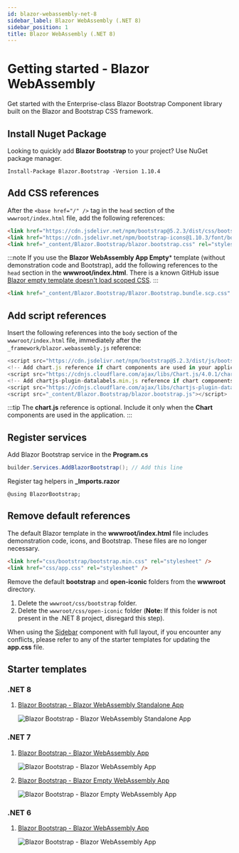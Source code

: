 ```yaml
---
id: blazor-webassembly-net-8
sidebar_label: Blazor WebAssembly (.NET 8)
sidebar_position: 1
title: Blazor WebAssembly (.NET 8)
---
```



# Getting started - Blazor WebAssembly

Get started with the Enterprise-class Blazor Bootstrap Component library built on the Blazor and Bootstrap CSS framework.

<CarbonAd />

## Install Nuget Package

Looking to quickly add **Blazor Bootstrap** to your project? Use NuGet package manager.

```shell
Install-Package Blazor.Bootstrap -Version 1.10.4
```

## Add CSS references

After the `<base href="/" />` tag in the `head` section of the `wwwroot/index.html` file, add the following references:

```html showLineNumbers
<link href="https://cdn.jsdelivr.net/npm/bootstrap@5.2.3/dist/css/bootstrap.min.css" rel="stylesheet" integrity="sha384-rbsA2VBKQhggwzxH7pPCaAqO46MgnOM80zW1RWuH61DGLwZJEdK2Kadq2F9CUG65" crossorigin="anonymous" />
<link href="https://cdn.jsdelivr.net/npm/bootstrap-icons@1.10.3/font/bootstrap-icons.css" rel="stylesheet" />
<link href="_content/Blazor.Bootstrap/blazor.bootstrap.css" rel="stylesheet" />
```

:::note
If you use the **Blazor WebAssembly App Empty*** template (without demonstration code and Bootstrap), add the following references to the `head` section in the **wwwroot/index.html**. 
There is a known GitHub issue [Blazor empty template doesn't load scoped CSS](https://github.com/dotnet/aspnetcore/issues/43975).
:::

```html showLineNumbers
<link href="_content/Blazor.Bootstrap/Blazor.Bootstrap.bundle.scp.css" rel="stylesheet" />
```

## Add script references

Insert the following references into the `body` section of the `wwwroot/index.html` file, immediately after the `_framework/blazor.webassembly.js` reference:

``` js showLineNumbers
<script src="https://cdn.jsdelivr.net/npm/bootstrap@5.2.3/dist/js/bootstrap.bundle.min.js" integrity="sha384-kenU1KFdBIe4zVF0s0G1M5b4hcpxyD9F7jL+jjXkk+Q2h455rYXK/7HAuoJl+0I4" crossorigin="anonymous"></script>
<!-- Add chart.js reference if chart components are used in your application. -->
<script src="https://cdnjs.cloudflare.com/ajax/libs/Chart.js/4.0.1/chart.umd.js" integrity="sha512-gQhCDsnnnUfaRzD8k1L5llCCV6O9HN09zClIzzeJ8OJ9MpGmIlCxm+pdCkqTwqJ4JcjbojFr79rl2F1mzcoLMQ==" crossorigin="anonymous" referrerpolicy="no-referrer"></script>
<!-- Add chartjs-plugin-datalabels.min.js reference if chart components with data label feature is used in your application. -->
<script src="https://cdnjs.cloudflare.com/ajax/libs/chartjs-plugin-datalabels/2.2.0/chartjs-plugin-datalabels.min.js" integrity="sha512-JPcRR8yFa8mmCsfrw4TNte1ZvF1e3+1SdGMslZvmrzDYxS69J7J49vkFL8u6u8PlPJK+H3voElBtUCzaXj+6ig==" crossorigin="anonymous" referrerpolicy="no-referrer"></script>
<script src="_content/Blazor.Bootstrap/blazor.bootstrap.js"></script>
```

:::tip
The **chart.js** reference is optional. Include it only when the **Chart** components are used in the application.
:::

## Register services

Add Blazor Bootstrap service in the **Program.cs**

```cs showLineNumbers
builder.Services.AddBlazorBootstrap(); // Add this line
```

Register tag helpers in **_Imports.razor**

```razor showLineNumbers
@using BlazorBootstrap;
```

## Remove default references

The default Blazor template in the **wwwroot/index.html** file includes demonstration code, icons, and Bootstrap. These files are no longer necessary.

``` html showLineNumbers
<link href="css/bootstrap/bootstrap.min.css" rel="stylesheet" />
<link href="css/app.css" rel="stylesheet" />
```

Remove the default **bootstrap** and **open-iconic** folders from the **wwwroot** directory.

1. Delete the `wwwroot/css/bootstrap` folder.
1. Delete the `wwwroot/css/open-iconic` folder (**Note:** If this folder is not present in the .NET 8 project, disregard this step).

When using the [Sidebar](/components/sidebar#full-layout-with-sidebar) component with full layout, if you encounter any conflicts, please refer to any of the starter templates for updating the **app.css** file.

## Starter templates

### .NET 8

1. [Blazor Bootstrap - Blazor WebAssembly Standalone App](https://github.com/vikramlearning/blazorbootstrap-starter-templates/tree/master/src/BlazorBootstrap.Templates.Starter/NET8.BlazorWebAssemblyStandaloneApp)

   <img src="https://i.imgur.com/2SuR7oA.png" alt="Blazor Bootstrap - Blazor WebAssembly Standalone App" />

### .NET 7

1. [Blazor Bootstrap - Blazor WebAssembly App](https://github.com/vikramlearning/blazorbootstrap-starter-templates/tree/master/src/BlazorBootstrap.Templates.Starter/NET7.BlazorWebAssemblyApp)

   <img src="https://i.imgur.com/4P8u0HR.png" alt="Blazor Bootstrap - Blazor WebAssembly App" />

1. [Blazor Bootstrap - Blazor Empty WebAssembly App](https://github.com/vikramlearning/blazorbootstrap-starter-templates/tree/master/src/BlazorBootstrap.Templates.Starter/NET7.BlazorWebAssemblyAppEmpty)

   <img src="https://i.imgur.com/CBEoZ6P.png" alt="Blazor Bootstrap - Blazor Empty WebAssembly App" />

### .NET 6

1. [Blazor Bootstrap - Blazor WebAssembly App](https://github.com/vikramlearning/blazorbootstrap-starter-templates/tree/master/src/BlazorBootstrap.Templates.Starter/NET6.BlazorWebAssemblyApp)

   <img src="https://i.imgur.com/aRV3rJm.png" alt="Blazor Bootstrap - Blazor WebAssembly App" />
